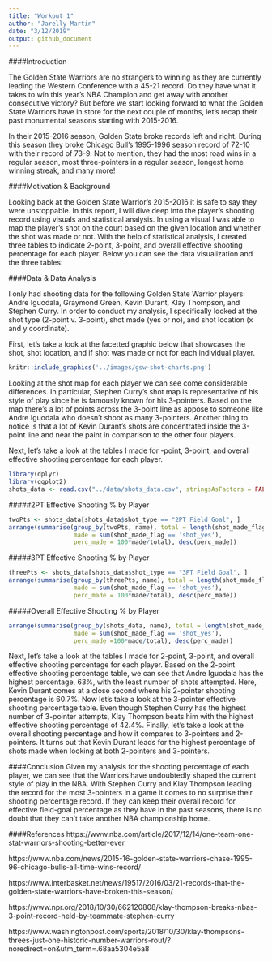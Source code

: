 ```yaml
---
title: "Workout 1"
author: "Jarelly Martin"
date: "3/12/2019"
output: github_document 
---
```


####Introduction

The Golden State Warriors are no strangers to winning as they are currently leading the Western Conference with a 45-21 record. Do they have what it takes to win this year’s NBA Champion and get away with another consecutive victory? But before we start looking forward to what the Golden State Warriors have in store for the next couple of months, let’s recap their past monumental seasons starting with 2015-2016. 

In their 2015-2016 season, Golden State broke records left and right. During this season they broke Chicago Bull’s 1995-1996 season record of 72-10 with their record of 73-9. Not to mention, they had the most road wins in a regular season, most three-pointers in a regular season, longest home winning streak, and many more!

####Motivation & Background


Looking back at the Golden State Warrior’s 2015-2016 it is safe to say they were unstoppable. In this report, I will dive deep into the player’s shooting record using visuals and statistical analysis. In using a visual I was able to map the player’s shot on the court based on the given location and whether the shot was made or not. With the help of statistical analysis, I created three tables to indicate 2-point, 3-point, and overall effective shooting percentage for each player. Below you can see the data visualization and the three tables: 


####Data & Data Analysis 

I only had shooting data for the following Golden State Warrior players: Andre Iguodala, Graymond Green, Kevin Durant, Klay Thompson, and Stephen Curry. In order to conduct my analysis, I specifically looked at the shot type (2-point v. 3-point), shot made (yes or no), and shot location (x and y coordinate). 

First, let’s take a look at the facetted graphic below that showcases the shot, shot location, and if shot was made or not for each individual player. 


```r
knitr::include_graphics('../images/gsw-shot-charts.png')
```
Looking at the shot map for each player we can see come considerable differences. In particular, Stephen Curry's shot map is representative of his style of play since he is famously known for his 3-pointers. Based on the map there's a lot of points across the 3-point line as appose to someone like Andre Iguodala who doesn't shoot as many 3-pointers. Another thing to notice is that a lot of Kevin Durant’s shots are concentrated inside the 3-point line and near the paint in comparison to the other four players.

Next, let’s take a look at the tables I made for -point, 3-point, and overall effective shooting percentage for each player. 

```r
library(dplyr)
library(ggplot2)
shots_data <- read.csv("../data/shots_data.csv", stringsAsFactors = FALSE)
```
#####2PT Effective Shooting % by Player
```r
twoPts <- shots_data[shots_data$shot_type == "2PT Field Goal", ]
arrange(summarise(group_by(twoPts, name), total = length(shot_made_flag), 
                  made = sum(shot_made_flag == 'shot_yes'), 
                  perc_made = 100*made/total), desc(perc_made))
```
#####3PT Effective Shooting % by Player
```r
threePts <- shots_data[shots_data$shot_type == "3PT Field Goal", ]
arrange(summarise(group_by(threePts, name), total = length(shot_made_flag), 
                  made = sum(shot_made_flag == 'shot_yes'), 
                  perc_made = 100*made/total), desc(perc_made))
```
#####Overall Effective Shooting % by Player 
```r
arrange(summarise(group_by(shots_data, name), total = length(shot_made_flag), 
                  made = sum(shot_made_flag == 'shot_yes'), 
                  perc_made =100*made/total), desc(perc_made))
```
Next, let’s take a look at the tables I made for 2-point, 3-point, and overall effective shooting percentage for each player. Based on the 2-point effective shooting percentage table, we can see that Andre Iguodala has the highest percentage, 63%, with the least number of shots attempted. Here, Kevin Durant comes at a close second where his 2-pointer shooting percentage is 60.7%. Now let’s take a look at the 3-pointer effective shooting percentage table. Even though Stephen Curry has the highest number of 3-pointer attempts, Klay Thompson beats him with the highest effective shooting percentage of 42.4%. Finally, let’s take a look at the overall shooting percentage and how it compares to 3-pointers and 2-pointers. It turns out that Kevin Durant leads for the highest percentage of shots made when looking at both 2-pointers and 3-pointers. 

####Conclusion
Given my analysis for the shooting percentage of each player, we can see that the Warriors have undoubtedly shaped the current style of play in the NBA. With Stephen Curry and Klay Thompson leading the record for the most 3-pointers in a game it comes to no surprise their shooting percentage record. If they can keep their overall record for effective field-goal percentage as they have in the past seasons, there is no doubt that they can’t take another NBA championship home. 

####References
https://www.nba.com/article/2017/12/14/one-team-one-stat-warriors-shooting-better-ever

https://www.nba.com/news/2015-16-golden-state-warriors-chase-1995-96-chicago-bulls-all-time-wins-record/

https://www.interbasket.net/news/19517/2016/03/21-records-that-the-golden-state-warriors-have-broken-this-season/

https://www.npr.org/2018/10/30/662120808/klay-thompson-breaks-nbas-3-point-record-held-by-teammate-stephen-curry

https://www.washingtonpost.com/sports/2018/10/30/klay-thompsons-threes-just-one-historic-number-warriors-rout/?noredirect=on&utm_term=.68aa5304e5a8



